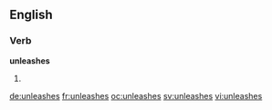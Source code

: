 ==English==

===Verb===
'''unleashes'''

# {{third-person singular of|unleash}}

[[de:unleashes]]
[[fr:unleashes]]
[[oc:unleashes]]
[[sv:unleashes]]
[[vi:unleashes]]